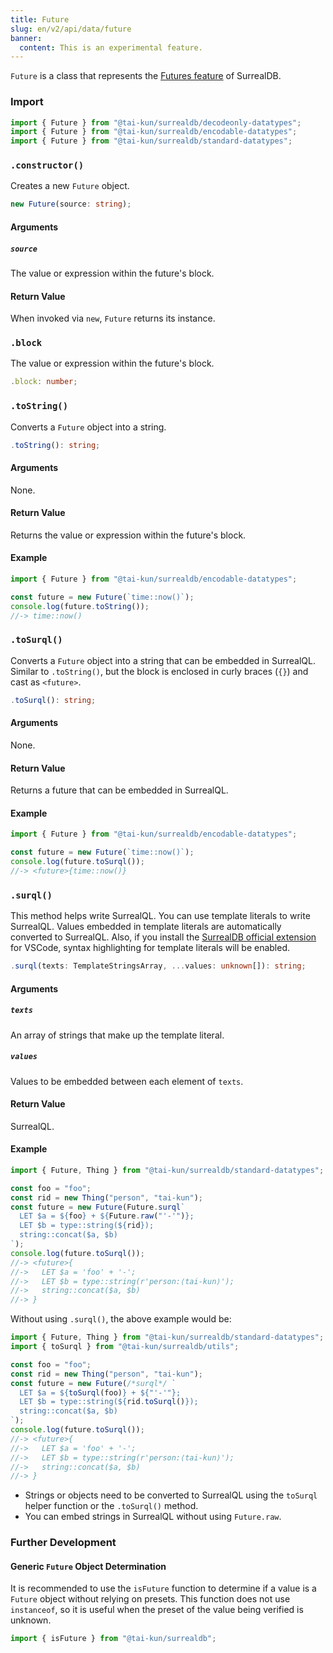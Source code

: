```yaml
---
title: Future
slug: en/v2/api/data/future
banner:
  content: This is an experimental feature.
---
```



`Future` is a class that represents the [Futures feature](https://surrealdb.com/docs/surrealql/datamodel/futures) of SurrealDB.

### Import

```ts
import { Future } from "@tai-kun/surrealdb/decodeonly-datatypes";
import { Future } from "@tai-kun/surrealdb/encodable-datatypes";
import { Future } from "@tai-kun/surrealdb/standard-datatypes";
```

### `.constructor()`

Creates a new `Future` object.

```ts
new Future(source: string);
```

#### Arguments

##### `source`

The value or expression within the future's block.

#### Return Value

When invoked via `new`, `Future` returns its instance.

### `.block` <Badge variant="instance" /><Badge variant="property" /><Badge variant="decodeonly" />

The value or expression within the future's block.

```ts
.block: number;
```

### `.toString()` <Badge variant="instance" /><Badge variant="method" /><Badge variant="encodable" />

Converts a `Future` object into a string.

```ts
.toString(): string;
```

#### Arguments

None.

#### Return Value

Returns the value or expression within the future's block.

#### Example

```ts
import { Future } from "@tai-kun/surrealdb/encodable-datatypes";

const future = new Future(`time::now()`);
console.log(future.toString());
//-> time::now()
```

### `.toSurql()` <Badge variant="instance" /><Badge variant="method" /><Badge variant="encodable" />

Converts a `Future` object into a string that can be embedded in SurrealQL. Similar to `.toString()`, but the block is enclosed in curly braces (`{}`) and cast as `<future>`.

```ts
.toSurql(): string;
```

#### Arguments

None.

#### Return Value

Returns a future that can be embedded in SurrealQL.

#### Example

```ts
import { Future } from "@tai-kun/surrealdb/encodable-datatypes";

const future = new Future(`time::now()`);
console.log(future.toSurql());
//-> <future>{time::now()}
```

### `.surql()` <Badge variant="static" /><Badge variant="method" /><Badge variant="standard" />

This method helps write SurrealQL. You can use template literals to write SurrealQL. Values embedded in template literals are automatically converted to SurrealQL. Also, if you install the [SurrealDB official extension](https://marketplace.visualstudio.com/items?itemName=surrealdb.surrealql) for VSCode, syntax highlighting for template literals will be enabled.

```ts
.surql(texts: TemplateStringsArray, ...values: unknown[]): string;
```

#### Arguments

##### `texts`

An array of strings that make up the template literal.

##### `values`

Values to be embedded between each element of `texts`.

#### Return Value

SurrealQL.

#### Example

```ts
import { Future, Thing } from "@tai-kun/surrealdb/standard-datatypes";

const foo = "foo";
const rid = new Thing("person", "tai-kun");
const future = new Future(Future.surql`
  LET $a = ${foo} + ${Future.raw("'-'")};
  LET $b = type::string(${rid});
  string::concat($a, $b)
`);
console.log(future.toSurql());
//-> <future>{
//->   LET $a = 'foo' + '-';
//->   LET $b = type::string(r'person:⟨tai-kun⟩');
//->   string::concat($a, $b)
//-> }
```

Without using `.surql()`, the above example would be:

```ts
import { Future, Thing } from "@tai-kun/surrealdb/standard-datatypes";
import { toSurql } from "@tai-kun/surrealdb/utils";

const foo = "foo";
const rid = new Thing("person", "tai-kun");
const future = new Future(/*surql*/ `
  LET $a = ${toSurql(foo)} + ${"'-'"};
  LET $b = type::string(${rid.toSurql()});
  string::concat($a, $b)
`);
console.log(future.toSurql());
//-> <future>{
//->   LET $a = 'foo' + '-';
//->   LET $b = type::string(r'person:⟨tai-kun⟩');
//->   string::concat($a, $b)
//-> }
```

- Strings or objects need to be converted to SurrealQL using the `toSurql` helper function or the `.toSurql()` method.
- You can embed strings in SurrealQL without using `Future.raw`.

### Further Development

#### Generic `Future` Object Determination

It is recommended to use the `isFuture` function to determine if a value is a `Future` object without relying on presets. This function does not use `instanceof`, so it is useful when the preset of the value being verified is unknown.

```ts
import { isFuture } from "@tai-kun/surrealdb";
```
